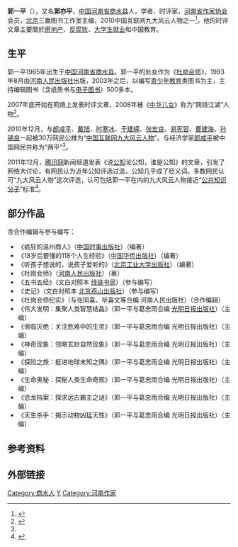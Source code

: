 {{blpsources|time=2018-11-03T15:46:16+00:00}}
{{Infobox Writer
| name         = 郭一平
| image        =
| imagesize    = 200px
| caption      = 中国互联网九大风云人物之一
| pseudonym    = 不想说的话
| birthname    = 
| birthdate    = {{birth date|1965|11|19| }}
| birthplace   = {{PRC}}[[河南省|河南省]][[商水县|商水县]]白寺乡郭小寨行政村陈庄
| occupation   = [[学者|学者]]、[[评论家|评论家]]、[[作家|作家]]
| period       = 1985年－
|influences       = [[孔子|孔子]]、[[毛泽东|毛泽东]]、[[马克思|马克思]]、[[代尔·卡耐基|代尔·卡耐基]]、[[拿破仑·希尔|拿破仑·希尔]]
|influenced       = 
}}
'''郭一平'''（{{bd|1965年|11月19日|}}），又名'''郭亦平'''，[[中国|中国]][[河南省|河南省]][[商水县|商水县]]人，学者、时评家，[[河南省作家协会|河南省作家协会]]会员，[[北京|北京]]三赢图书工作室主编，2010中国互联网九大风云人物之一<ref name=A>{{cite web|url=http://issuu.com/mideastchinese/docs/mec_0412_?mode=window&viewMode=doublePage|title=博主介绍——财经专家郎咸平|publisher=中东侨报|date=2012-12-04|language=zh-cn}}{{dead link|date=2018年4月 |bot=InternetArchiveBot |fix-attempted=yes }}</ref>。他的时评文章主要關於[[房地产|房地产]]、[[反腐败|反腐败]]、[[大学生就业|大学生就业]]和中国教育。

==生平==
郭一平1965年出生于[[中国|中国]][[河南省|河南省]][[商水县|商水县]]。郭一平的处女作为《[[杜岗会师|杜岗会师]]》，1993年8月由[[河南人民出版社|河南人民出版社]]出版，2003年之后，以编写[[青少年|青少年]][[教育|教育]]类图书为主，主持编辑图书（含纸质书与[[电子图书|电子图书]]）500多本{{来源请求}}。

2007年底开始在网络上发表时评文章，2008年被《[[中华儿女|中华儿女]]》称为“网络江湖”人物<ref>{{cite web|url=http://www.qikan.com.cn/Article/cnql/cnql200809/cnql20080904.html|title=李肖寒：网络江湖之“天龙八部”：郭一平：草根博主郭一平：别叫我网络英雄|publisher=龙源期刊网（《中华儿女·青联刊》）2008年第9期|accessdate=2008-05|archive-date=2016-08-17|archive-url=https://web.archive.org/web/20160817025247/http://www.qikan.com.cn/Article/cnql/cnql200809/cnql20080904.html|dead-url=no}}</ref>。

2010年12月，与[[郎咸平|郎咸平]]、[[戴旭|戴旭]]、[[时寒冰|时寒冰]]、[[于建嵘|于建嵘]]、[[张宏良|张宏良]]、[[易宪容|易宪容]]、[[曹建海|曹建海]]、[[孙锡良|孙锡良]]一起被30万网民公推为“[[2010中国互联网九大风云人物|中国互联网九大风云人物]]”。与经济学家[[郎咸平|郎咸平]]被中国网民并称为“两平”<ref name=A/>。

2011年12月，[[腾迅网|腾迅网]]新闻频道发表《说[[公知|公知]]论公知，谁是公知》的文章，引发了网络大讨论，有网民认为近年公知评选过滥，公知几乎成了贬义词。多数网民认可“九大风云人物”这次评选，认可包括郭一平在内的九大风云人物接近“[[公共知识分子|公共知识分子]]”标准<ref>{{cite web|url=http://act3.news.qq.com/5105/work/show-id-98.htmll|title=李慧翔：说公知论公知，谁是公知|publisher=腾迅网（新闻频道）|accessdate=2012-12-13}}</ref>。

== 部分作品 ==
含合作编辑与参与编写：
*《疯狂的温州商人》（[[中国时事出版社|中国时事出版社]]）（编著）
*《18岁后要懂的118个人生经验》（[[中国华侨出版社|中国华侨出版社]]）（编著）
*《听孩子想说的，说孩子爱听的》（[[北京工业大学出版社|北京工业大学出版社]]）（编著）
*《杜岗会师》（[[河南人民出版社|河南人民出版社]]）（著）
*《五书五经》（文白对照本 [[线装书局|线装书局]]）（参与编写）
*《史记》（文白对照本 [[北京燕山出版社|北京燕山出版社]]）（参与编写）
*《杜岗会师纪实》（与张同喜、毕喜文等合编 河南人民出版社）（合作编辑）
*《伟大发明：集聚人类智慧结晶》（郭一平与葛忠雨合编 [[光明日报出版社|光明日报出版社]]）（主编）
*《濒临灭绝：关注危难中的生灵》（郭一平与葛忠雨合编 光明日报出版社）（主编）
*《神奇现象：领略玄妙自然现象》（郭一平与葛忠雨合编 光明日报出版社）（主编）
*《探险之旅：挺进地球未知之隅》（郭一平与葛忠雨合编 光明日报出版社）（主编）
*《生命奥秘：探秘人类生命奇观》（郭一平与葛忠雨合编 光明日报出版社）（主编）
*《恐龙档案：探求远古霸主之谜》（郭一平与葛忠雨合编 光明日报出版社）（主编）
*《天生杀手：揭示动物凶猛天性》（郭一平与葛忠雨合编 光明日报出版社）（主编）

== 参考资料 ==
{{reflist}}

==外部链接==
{{wikiquote}}
{{Normdaten}}
{{DEFAULTSORT:Guo Yiping}}
[[Category:商水人|Category:商水人]]
[[Category:郭姓|Y]]
[[Category:河南作家|Category:河南作家]]